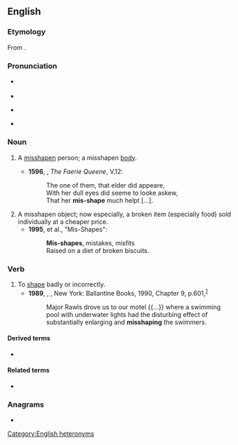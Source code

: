 ==English==

===Etymology===
From {{prefix|en|mis|shape}}.

===Pronunciation===
* {{q|noun}} {{IPA|en|/ˈmɪsʃeɪp/}}
* {{audio|en|LL-Q1860 (eng)-Vealhurl-misshape.wav|Audio (Berkshire)}}
* {{q|verb}} {{IPA|en|/mɪsˈʃeɪp/}}
* {{audio|en|LL-Q1860 (eng)-Vealhurl-misshape2.wav|Audio (Berkshire)}}

===Noun===
{{en-noun}}

# {{lb|en|obsolete}} A [[misshapen]] person; a misshapen [[body]]. {{defdate|14th-17th c.}}
#* '''1596''', {{w|Edmund Spenser}}, ''The Faerie Queene'', V.12:
#*: The one of them, that elder did appeare, <br> With her dull eyes did seeme to looke askew, <br> That her '''mis-shape''' much helpt [...].
# A misshapen object; now especially, a broken item (especially food) sold individually at a cheaper price. {{defdate|from 19th c.}}
#* '''1995''', {{w|Jarvis Cocker}} et al., "Mis-Shapes":
#*: '''Mis-shapes''', mistakes, misfits <br> Raised on a diet of broken biscuits.

===Verb===
{{en-verb|past_ptc2=misshapen|past_ptc2_qual=obsolete or poetic}}

# To [[shape]] badly or incorrectly. {{defdate|from 15th c.}}
#* '''1989''', {{w|John Irving}}, ''{{w|A Prayer for Owen Meany}}'', New York: Ballantine Books, 1990, Chapter 9, p.{{nbsp}}601,<sup>[https://archive.org/details/prayerforowenmea00irvi]</sup>
#*: Major Rawls drove us to our motel {{...}} where a swimming pool with underwater lights had the disturbing effect of substantially enlarging and '''misshaping''' the swimmers.

====Derived terms====
* {{l|en|misshaper}}

====Related terms====
* {{l|en|misshapen}}

===Anagrams===
* {{anagrams|en|a=aehimpss|emphasis}}

[[Category:English heteronyms]]